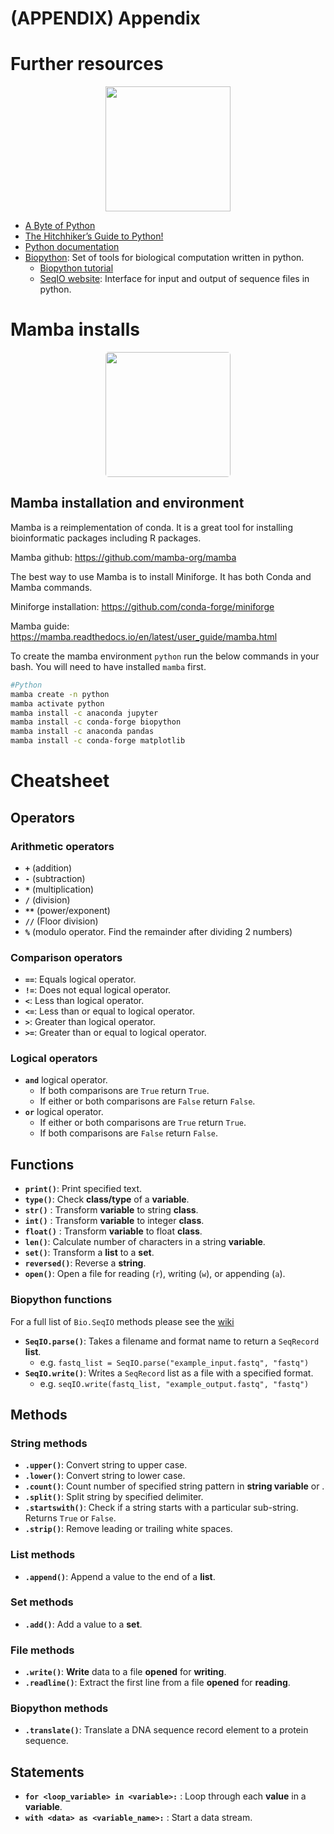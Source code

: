 # (APPENDIX) Appendix {.unnumbered}

# Further resources {#further_resources}
<center>
![](figures/further_resources.png){style="width:200px"}
</center>

-   [A Byte of Python](https://python.swaroopch.com/)
-   [The Hitchhiker's Guide to Python!](https://docs.python-guide.org/)
-   [Python documentation](https://docs.python.org/3/)
-   [Biopython](https://biopython.org/): Set of tools for biological computation written in python.
    -   [Biopython tutorial](http://biopython.org/DIST/docs/tutorial/Tutorial.html)
    -   [SeqIO website](https://biopython.org/wiki/SeqIO): Interface for input and output of sequence files in python.

# Mamba installs

<center>
![](figures/mamba_logo.png){style="width:200px; border-radius:5px"}
</center>

## Mamba installation and environment {#mamba_install}

Mamba is a reimplementation of conda. It is a great tool for installing bioinformatic packages including R packages.

Mamba github: <https://github.com/mamba-org/mamba>

The best way to use Mamba is to install Miniforge. It has both Conda and Mamba commands.

Miniforge installation: <https://github.com/conda-forge/miniforge>

Mamba guide: <https://mamba.readthedocs.io/en/latest/user_guide/mamba.html>

To create the mamba environment `python` run the below commands in your bash. You will need to have installed `mamba` first.

```bash
#Python
mamba create -n python
mamba activate python
mamba install -c anaconda jupyter
mamba install -c conda-forge biopython
mamba install -c anaconda pandas
mamba install -c conda-forge matplotlib
```

# Cheatsheet {#cheatsheet}

## Operators

### Arithmetic operators

-   **`+`** (addition)
-   **`-`** (subtraction)
-   **`*`** (multiplication)
-   **`/`** (division)
-   **`**`** (power/exponent)
-   **`//`** (Floor division)
-   **`%`** (modulo operator. Find the remainder after dividing 2 numbers)

### Comparison operators

-   **`==`**: Equals logical operator.
-   **`!=`**: Does not equal logical operator.
-   **`<`**: Less than logical operator.
-   **`<=`**: Less than or equal to logical operator.
-   **`>`**: Greater than logical operator.
-   **`>=`**: Greater than or equal to logical operator.

### Logical operators

-   **`and`** logical operator.
    -   If both comparisons are `True` return `True`.
    -   If either or both comparisons are `False` return `False`.
-   **`or`** logical operator.
    -   If either or both comparisons are `True` return `True`.
    -   If both comparisons are `False` return `False`.

## Functions

-   **`print()`**: Print specified text.
-   **`type()`**: Check **class/type** of a **variable**.
-   **`str()`** : Transform **variable** to string **class**.
-   **`int()`** : Transform **variable** to integer **class**.
-   **`float()`** : Transform **variable** to float **class**.
-   **`len()`**: Calculate number of characters in a string **variable**.
-   **`set()`**: Transform a **list** to a **set**.
-   **`reversed()`**: Reverse a **string**.
-   **`open()`**: Open a file for reading (`r`), writing (`w`), or appending (`a`).

### Biopython functions

For a full list of `Bio.SeqIO` methods please see the [wiki](https://biopython.org/wiki/SeqIO)

-   **`SeqIO.parse()`**: Takes a filename and format name to return a `SeqRecord` **list**.
    -   e.g. `fastq_list = SeqIO.parse("example_input.fastq", "fastq")`
-   **`SeqIO.write()`**: Writes a `SeqRecord` list as a file with a specified format.
    -   e.g. `seqIO.write(fastq_list, "example_output.fastq", "fastq")`

## Methods

### String methods

-   **`.upper()`**: Convert string to upper case.
-   **`.lower()`**: Convert string to lower case.
-   **`.count()`**: Count number of specified string pattern in **string variable** or .
-   **`.split()`**: Split string by specified delimiter.
-   **`.startswith()`**: Check if a string starts with a particular sub-string. Returns `True` or `False`.
-   **`.strip()`**: Remove leading or trailing white spaces.

### List methods

-   **`.append()`**: Append a value to the end of a **list**.

### Set methods

-   **`.add()`**: Add a value to a **set**.

### File methods

-   **`.write()`**: **Write** data to a file **opened** for **writing**.
-   **`.readline()`**: Extract the first line from a file **opened** for **reading**.

### Biopython methods

-   **`.translate()`**: Translate a DNA sequence record element to a protein sequence.

## Statements

-   **`for <loop_variable> in <variable>:`** : Loop through each **value** in a **variable**.
-   **`with <data> as <variable_name>:`** : Start a data stream.
